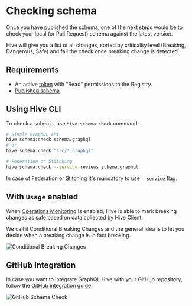
# Checking schema

Once you have published the schema, one of the next steps would be to check your local (or Pull
Request) schema against the latest version.

Hive will give you a list of all changes, sorted by criticality level (Breaking, Dangerous, Safe)
and fail the check once breaking change is detected.

## Requirements

- An active [token](./tokens) with "Read" permissions to the Registry.
- [Published schema](./publish-schema)

## Using Hive CLI

To check a schema, use `hive schema:check` command:

```bash
# Single GraphQL API
hive schema:check schema.graphql
# or
hive schema:check "src/*.graphql"

# Federation or Stitching
hive schema:check --service reviews schema.graphql
```

<Callout>In case of Federation or Stitching it's mandatory to use `--service` flag.</Callout>

## With `Usage` enabled

When [Operations Monitoring](./monitoring) is enabled, Hive is able to mark breaking changes as safe
based on data collected by Hive Client.

We call it Conditional Breaking Changes and the general idea is to let you decide when a breaking
change is in fact breaking.

![Conditional Breaking Changes](/conditional-breaking-changes.png)

## GitHub Integration

In case you want to integrate GraphQL Hive with your GitHub repository, follow the
[GitHub integration guide](./integrations#github).

![GitHub Schema Check](/github-schema-check.png)
